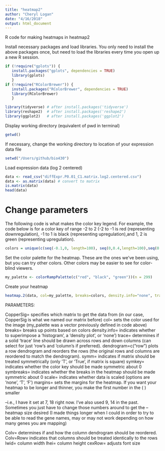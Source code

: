 ```yaml
---
title: "heatmap2"
author: "Cheryl Logan"
date: "4/16/2018"
output: html_document
---
```

R code for making heatmaps in heatmap2

Install necessary packages and load libraries. You only need to install the above packages once, but need to load the libraries every time you open up a new R session.

```r
if (!require("gplots")) {
   install.packages("gplots", dependencies = TRUE)
   library(gplots)
   }
if (!require("RColorBrewer")) {
   install.packages("RColorBrewer", dependencies = TRUE)
   library(RColorBrewer)
   }
```
 
 
```r
library(tidyverse) # after install.packages('tidyverse')
library(reshape2)  # after install.packages('reshape2')
library(ggplot2)   # after install.packages('ggplot2')
```

Display working directory (equivalent of pwd in terminal)

```r
getwd()
```

If necessary, change the working directory to location of your expression data file
```r
setwd("/Users/github/bio430")
```

Load expression data (log 2 centered)
```r
data <- read_csv("diffExpr.P0.01_C1.matrix.log2.centered.csv")
data <- as.matrix(data) # convert to matrix
is.matrix(data)
head(data)
```

# Change parameters

The following code is what makes the color key legend. For example, the code below is for a color key of range -2 to 2 (-2 to -1 is red (representing downregulation), -1 to 1 is black (representing upregulation),and 1, 2 is green (representing upregulation).

```r
colors = unique(c(seq(-0.1,0, length=100), seq(0,0.4,length=100),seq(0.4,13,length=100)));
```

Set the color palette for the heatmap. These are the ones we've been using, but you can try other colors. Other colors may be easier to see for color-blind viewers.

```r
my_palette <- colorRampPalette(c("red", "black", "green"))(n = 299)
```

Create your heatmap

```r
heatmap.2(data, col=my_palette, breaks=colors, density.info="none", trace="none", dendrogram=c("row"), symm=F, symkey=T, symbreaks=T, scale="none", sepwidth=c(0,0), margins=c(7,18), Colv=F, lwid=c(0.7,2), lhei=c(1.1,4), cexRow=0.48)
```


PARAMETERS:

CopperSig= specifies which matrix to get the data from (in our case, CopperSig is what we named our matrix before)
col= sets the color used for the image (my_palette was a vector previously defined in code above)
breaks= breaks up points based on colors
density.info= indicates whether to superimpose a 'histogram', a 'density plot', or 'none')
trace= determines if a solid 'trace' line should be drawn across rows and down columns (can select for just 'row's and 'column's if preferred).
dendrogram=c("row") plots a row dendrogram and reorders the rows (the original rows and columns are reordered to match the dendrogram).
symm= indicates if matrix should be treated symmetrically (only 'T', or 'True', if matrix is square)
symkey= indicates whether the color key should be made symmetric about 0
symbreaks= indicates whether the breaks in the heatmap should be made symmetric about 0
scale= indicates whether data is scaled (options are 'none', 'T', 'F')
margins= sets the margins for the heatmap. If you want your heatmap to be longer and thinner, you make the first number in the ( ) smaller

--i.e., I have it set at 7, 18 right now. I've also used 9, 14 in the past. Sometimes you just have to change those numbers around to get the
--heatmap size desired (I made things longer when I could in order to try to be able to read the gene names, may or may not work depending on how many genes you are mapping)

Colv= determines if and how the column dendrogram should be reordered. Colv=Rowv indicates that columns should be treated identically to the rows
lwid= column width
lhei= column height
cexRow= adjusts font size
